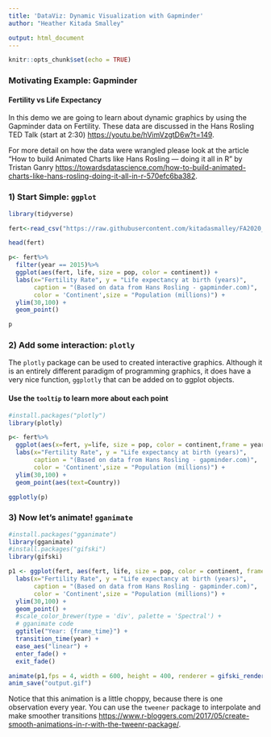 ```yaml
---
title: 'DataViz: Dynamic Visualization with Gapminder'
author: "Heather Kitada Smalley"

output: html_document
---
```


```r
knitr::opts_chunk$set(echo = TRUE)
```

### Motivating Example: Gapminder 
#### Fertility vs Life Expectancy

In this demo we are going to learn about dynamic graphics by using the Gapminder data on Fertility.  These data are discussed in the Hans Rosling TED Talk (start at 2:30) <https://youtu.be/hVimVzgtD6w?t=149>.  

For more detail on how the data were wrangled please look at the article "How to build Animated Charts like Hans Rosling — doing it all in R" by Tristan Ganry <https://towardsdatascience.com/how-to-build-animated-charts-like-hans-rosling-doing-it-all-in-r-570efc6ba382>.

### 1) Start Simple: `ggplot`

```r
library(tidyverse)

fert<-read_csv("https://raw.githubusercontent.com/kitadasmalley/FA2020_DataViz/main/data/gapminderFert.csv")

head(fert)

p<- fert%>%
  filter(year == 2015)%>%
  ggplot(aes(fert, life, size = pop, color = continent)) +
  labs(x="Fertility Rate", y = "Life expectancy at birth (years)", 
       caption = "(Based on data from Hans Rosling - gapminder.com)", 
       color = 'Continent',size = "Population (millions)") + 
  ylim(30,100) +
  geom_point() 

p
```

### 2) Add some interaction: `plotly`

The `plotly` package can be used to created interactive graphics.  Although it is an entirely different paradigm of programming graphics, it does have a very nice function, `ggplotly` that can be added on to ggplot objects.  

#### Use the `tooltip` to learn more about each point

```r
#install.packages("plotly")
library(plotly)

p<- fert%>%
  ggplot(aes(x=fert, y=life, size = pop, color = continent,frame = year)) +
  labs(x="Fertility Rate", y = "Life expectancy at birth (years)", 
       caption = "(Based on data from Hans Rosling - gapminder.com)", 
       color = 'Continent',size = "Population (millions)") + 
  ylim(30,100) +
  geom_point(aes(text=Country))

ggplotly(p)
```

### 3) Now let's animate! `gganimate`
```r
#install.packages("gganimate")
library(gganimate)
#install.packages("gifski")
library(gifski)

p1 <- ggplot(fert, aes(fert, life, size = pop, color = continent, frame = year)) +
  labs(x="Fertility Rate", y = "Life expectancy at birth (years)", 
       caption = "(Based on data from Hans Rosling - gapminder.com)", 
       color = 'Continent',size = "Population (millions)") + 
  ylim(30,100) +
  geom_point() +
  #scale_color_brewer(type = 'div', palette = 'Spectral') + 
  # gganimate code
  ggtitle("Year: {frame_time}") +
  transition_time(year) +
  ease_aes("linear") +
  enter_fade() +
  exit_fade()

animate(p1,fps = 4, width = 600, height = 400, renderer = gifski_renderer())
anim_save("output.gif")
```

Notice that this animation is a little choppy, because there is one observation every year.  You can use the `tweener` package to interpolate and make smoother transitions <https://www.r-bloggers.com/2017/05/create-smooth-animations-in-r-with-the-tweenr-package/>.
